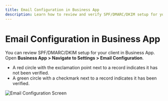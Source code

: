 ```yaml
---
title: Email Configuration in Business App
description: Learn how to review and verify SPF/DMARC/DKIM setup for your client in Business App.
---
```


# Email Configuration in Business App

You can review SPF/DMARC/DKIM setup for your client in Business App. Open **Business App > Navigate to Settings > Email Configuration**.

- A red circle with the exclamation point next to a record indicates it has not been verified.
- A green circle with a checkmark next to a record indicates it has been verified.

![Email Configuration Screen](./img/business-app/email-configuration.png)